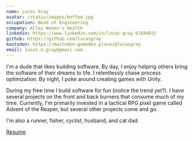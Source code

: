 ```yaml
---
name: Lucas Gray
avatar: /static/images/koffee.jpg
occupation: Head of Engineering
company: Alloy Women's Health
linkedin: https://www.linkedin.com/in/lucas-gray-6169403/
github: https://github.com/lucasgray
mastodon: https://mastodon.gamedev.place/@lucasgray
email: lucas.e.gray@gmail.com
---
```


I'm a dude that likes building software. By day, I enjoy helping others bring the software of their dreams to life. I relentlessly chase process optimization. By night, I poke around creating games with Unity.

During my free time I build software for fun (notice the trend yet?). I have several projects on the front and back burners that consume much of my time. Currently, I'm primarily invested in a tactical RPG pixel game called Advent of the Reaper, but several other projects come and go.

I'm also a runner, fisher, cyclist, husband, and cat dad.

[Resume](https://docs.google.com/document/d/1AtoJj4l6O2njhz9tYbv0xwoPYhqYKvirSW6GefF1toI/edit?usp=sharing)
